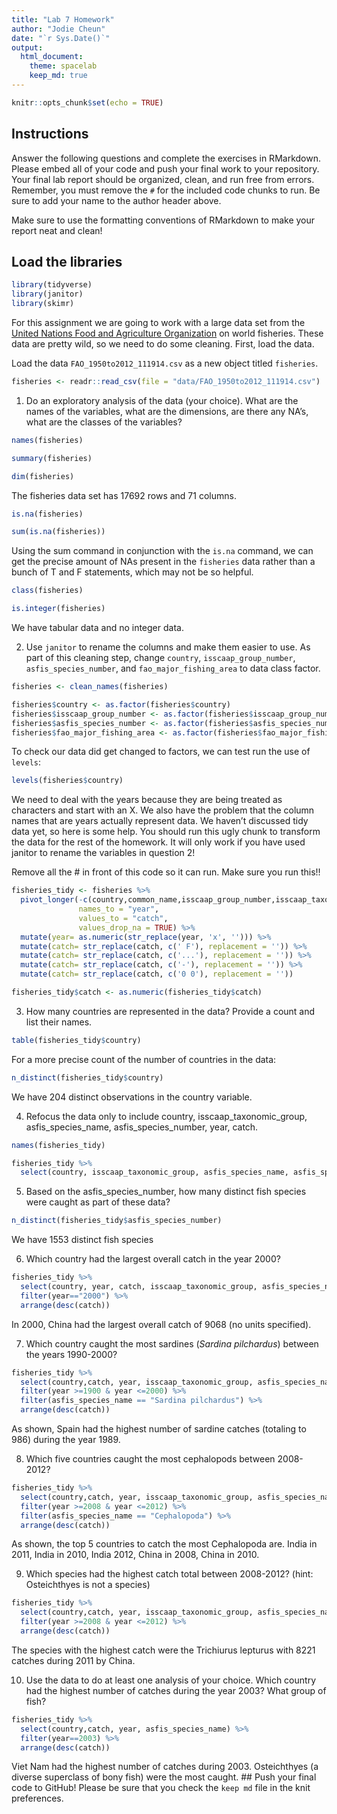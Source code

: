 ```yaml
---
title: "Lab 7 Homework"
author: "Jodie Cheun"
date: "`r Sys.Date()`"
output:
  html_document: 
    theme: spacelab
    keep_md: true
---
```


```r
knitr::opts_chunk$set(echo = TRUE)
```

## Instructions
Answer the following questions and complete the exercises in RMarkdown. Please embed all of your code and push your final work to your repository. Your final lab report should be organized, clean, and run free from errors. Remember, you must remove the `#` for the included code chunks to run. Be sure to add your name to the author header above.  

Make sure to use the formatting conventions of RMarkdown to make your report neat and clean!  

## Load the libraries
```r
library(tidyverse)
library(janitor)
library(skimr)
```

For this assignment we are going to work with a large data set from the [United Nations Food and Agriculture Organization](http://www.fao.org/about/en/) on world fisheries. These data are pretty wild, so we need to do some cleaning. First, load the data.  

Load the data `FAO_1950to2012_111914.csv` as a new object titled `fisheries`.
```r
fisheries <- readr::read_csv(file = "data/FAO_1950to2012_111914.csv")
```

1. Do an exploratory analysis of the data (your choice). What are the names of the variables, what are the dimensions, are there any NA's, what are the classes of the variables?  

```r
names(fisheries)
```

```r
summary(fisheries)
```

```r
dim(fisheries)
```
The fisheries data set has 17692 rows and 71 columns. 

```r
is.na(fisheries)
```

```r
sum(is.na(fisheries))
```

Using the sum command in conjunction with the `is.na` command, we can get the precise amount of NAs present in the `fisheries` data rather than a bunch of T and F statements, which may not be so helpful. 

```r
class(fisheries)
```

```r
is.integer(fisheries)
```
We have tabular data and no integer data. 

2. Use `janitor` to rename the columns and make them easier to use. As part of this cleaning step, change `country`, `isscaap_group_number`, `asfis_species_number`, and `fao_major_fishing_area` to data class factor. 
```r
fisheries <- clean_names(fisheries)
```

```r
fisheries$country <- as.factor(fisheries$country)
fisheries$isscaap_group_number <- as.factor(fisheries$isscaap_group_number)
fisheries$asfis_species_number <- as.factor(fisheries$asfis_species_number)
fisheries$fao_major_fishing_area <- as.factor(fisheries$fao_major_fishing_area)
```

To check our data did get changed to factors, we can test run the use of `levels`: 
```r
levels(fisheries$country)
```


We need to deal with the years because they are being treated as characters and start with an X. We also have the problem that the column names that are years actually represent data. We haven't discussed tidy data yet, so here is some help. You should run this ugly chunk to transform the data for the rest of the homework. It will only work if you have used janitor to rename the variables in question 2!  

Remove all the # in front of this code so it can run. Make sure you run this!! 

```r
fisheries_tidy <- fisheries %>% 
  pivot_longer(-c(country,common_name,isscaap_group_number,isscaap_taxonomic_group,asfis_species_number,asfis_species_name,fao_major_fishing_area,measure),
               names_to = "year",
               values_to = "catch",
               values_drop_na = TRUE) %>% 
  mutate(year= as.numeric(str_replace(year, 'x', ''))) %>% 
  mutate(catch= str_replace(catch, c(' F'), replacement = '')) %>% 
  mutate(catch= str_replace(catch, c('...'), replacement = '')) %>% 
  mutate(catch= str_replace(catch, c('-'), replacement = '')) %>% 
  mutate(catch= str_replace(catch, c('0 0'), replacement = ''))

fisheries_tidy$catch <- as.numeric(fisheries_tidy$catch)
```

3. How many countries are represented in the data? Provide a count and list their names.
```r
table(fisheries_tidy$country)
```
For a more precise count of the number of countries in the data: 
```r
n_distinct(fisheries_tidy$country)
```
We have 204 distinct observations in the country variable.

4. Refocus the data only to include country, isscaap_taxonomic_group, asfis_species_name, asfis_species_number, year, catch.

```r
names(fisheries_tidy)
```

```r
fisheries_tidy %>% 
  select(country, isscaap_taxonomic_group, asfis_species_name, asfis_species_number, year, catch)
```

5. Based on the asfis_species_number, how many distinct fish species were caught as part of these data?
```r
n_distinct(fisheries_tidy$asfis_species_number)
```
We have 1553 distinct fish species

6. Which country had the largest overall catch in the year 2000?
```r
fisheries_tidy %>% 
  select(country, year, catch, isscaap_taxonomic_group, asfis_species_name, asfis_species_number, year) %>% 
  filter(year=="2000") %>% 
  arrange(desc(catch))
```
In 2000, China had the largest overall catch of 9068 (no units specified). 

7. Which country caught the most sardines (_Sardina pilchardus_) between the years 1990-2000?
```r
fisheries_tidy %>% 
  select(country,catch, year, isscaap_taxonomic_group, asfis_species_name, asfis_species_number, year) %>% 
  filter(year >=1900 & year <=2000) %>%
  filter(asfis_species_name == "Sardina pilchardus") %>% 
  arrange(desc(catch))
```
As shown, Spain had the highest number of sardine catches (totaling to 986) during the year 1989. 


8. Which five countries caught the most cephalopods between 2008-2012?
```r
fisheries_tidy %>% 
  select(country,catch, year, isscaap_taxonomic_group, asfis_species_name, asfis_species_number, year) %>% 
  filter(year >=2008 & year <=2012) %>%
  filter(asfis_species_name == "Cephalopoda") %>% 
  arrange(desc(catch))
```
As shown, the top 5 countries to catch the most Cephalopoda are. India in 2011, India in 2010, India 2012, China in 2008, China in 2010. 

9. Which species had the highest catch total between 2008-2012? (hint: Osteichthyes is not a species)
```r
fisheries_tidy %>% 
  select(country,catch, year, isscaap_taxonomic_group, asfis_species_name, asfis_species_number) %>% 
  filter(year >=2008 & year <=2012) %>%
  arrange(desc(catch))
````
The species with the highest catch were the Trichiurus lepturus with 8221 catches during 2011 by China. 

10. Use the data to do at least one analysis of your choice. Which country had the highest number of catches during the year 2003? What group of fish? 

```r
fisheries_tidy %>% 
  select(country,catch, year, asfis_species_name) %>% 
  filter(year==2003) %>%
  arrange(desc(catch))
```
Viet Nam had the highest number of catches during 2003. Osteichthyes (a diverse superclass of bony fish) were the most caught. 
## Push your final code to GitHub!
Please be sure that you check the `keep md` file in the knit preferences.   